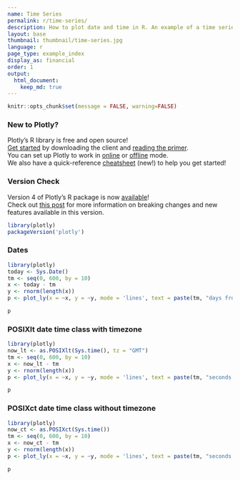 ```yaml
---
name: Time Series
permalink: r/time-series/
description: How to plot date and time in R. An example of a time series plot with the POSIXct and Sys.Date classes.
layout: base
thumbnail: thumbnail/time-series.jpg
language: r
page_type: example_index
display_as: financial
order: 1
output:
  html_document:
    keep_md: true
---
```


```r
knitr::opts_chunk$set(message = FALSE, warning=FALSE)
```

### New to Plotly?

Plotly's R library is free and open source!<br>
[Get started](https://plot.ly/r/getting-started/) by downloading the client and [reading the primer](https://plot.ly/r/getting-started/).<br>
You can set up Plotly to work in [online](https://plot.ly/r/getting-started/#hosting-graphs-in-your-online-plotly-account) or [offline](https://plot.ly/r/offline/) mode.<br>
We also have a quick-reference [cheatsheet](https://images.plot.ly/plotly-documentation/images/r_cheat_sheet.pdf) (new!) to help you get started!

### Version Check

Version 4 of Plotly's R package is now [available](https://plot.ly/r/getting-started/#installation)!<br>
Check out [this post](http://moderndata.plot.ly/upgrading-to-plotly-4-0-and-above/) for more information on breaking changes and new features available in this version.
```r
library(plotly)
packageVersion('plotly')
```

### Dates

```r
library(plotly)
today <- Sys.Date()
tm <- seq(0, 600, by = 10)
x <- today - tm
y <- rnorm(length(x))
p <- plot_ly(x = ~x, y = ~y, mode = 'lines', text = paste(tm, "days from today"))

p
```

### POSIXlt date time class with timezone

```r
library(plotly)
now_lt <- as.POSIXlt(Sys.time(), tz = "GMT")
tm <- seq(0, 600, by = 10)
x <- now_lt - tm
y <- rnorm(length(x))
p <- plot_ly(x = ~x, y = ~y, mode = 'lines', text = paste(tm, "seconds from now in GMT"))

p
```

### POSIXct date time class without timezone

```r
library(plotly)
now_ct <- as.POSIXct(Sys.time())
tm <- seq(0, 600, by = 10)
x <- now_ct - tm
y <- rnorm(length(x))
p <- plot_ly(x = ~x, y = ~y, mode = 'lines', text = paste(tm, "seconds from now in", Sys.timezone()))

p
```
